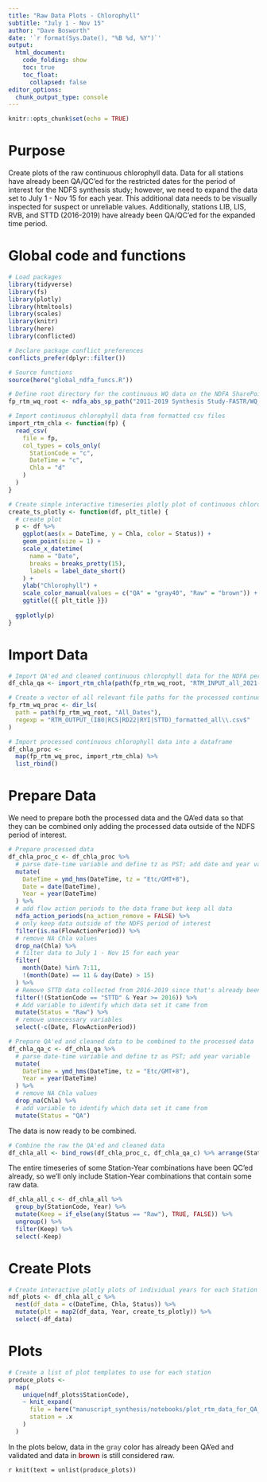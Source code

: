 ```yaml
---
title: "Raw Data Plots - Chlorophyll"
subtitle: "July 1 - Nov 15"
author: "Dave Bosworth"
date: '`r format(Sys.Date(), "%B %d, %Y")`'
output: 
  html_document: 
    code_folding: show
    toc: true
    toc_float:
      collapsed: false
editor_options: 
  chunk_output_type: console
---
```


```r
knitr::opts_chunk$set(echo = TRUE)
```

# Purpose

Create plots of the raw continuous chlorophyll data. Data for all stations have already been QA/QC'ed for the restricted dates for the period of interest for the NDFS synthesis study; however, we need to expand the data set to July 1 - Nov 15 for each year. This additional data needs to be visually inspected for suspect or unreliable values. Additionally, stations LIB, LIS, RVB, and STTD (2016-2019) have already been QA/QC'ed for the expanded time period.

# Global code and functions

```r
# Load packages
library(tidyverse)
library(fs)
library(plotly)
library(htmltools)
library(scales)
library(knitr)
library(here)
library(conflicted)

# Declare package conflict preferences 
conflicts_prefer(dplyr::filter())
```

```r
# Source functions
source(here("global_ndfa_funcs.R"))

# Define root directory for the continuous WQ data on the NDFA SharePoint
fp_rtm_wq_root <- ndfa_abs_sp_path("2011-2019 Synthesis Study-FASTR/WQ_Subteam/Processed_Data/Continuous/")
```

```r
# Import continuous chlorophyll data from formatted csv files
import_rtm_chla <- function(fp) {
  read_csv(
    file = fp, 
    col_types = cols_only(
      StationCode = "c",
      DateTime = "c",
      Chla = "d"
    )
  )
}

# Create simple interactive timeseries plotly plot of continuous chlorophyll Data
create_ts_plotly <- function(df, plt_title) {
  # create plot
  p <- df %>% 
    ggplot(aes(x = DateTime, y = Chla, color = Status)) +
    geom_point(size = 1) +
    scale_x_datetime(
      name = "Date",
      breaks = breaks_pretty(15),
      labels = label_date_short()
    ) +
    ylab("Chlorophyll") +
    scale_color_manual(values = c("QA" = "gray40", "Raw" = "brown")) +
    ggtitle({{ plt_title }})
  
  ggplotly(p)
}
```

# Import Data

```r
# Import QA'ed and cleaned continuous chlorophyll data for the NDFA period of interest
df_chla_qa <- import_rtm_chla(path(fp_rtm_wq_root, "RTM_INPUT_all_2021-04-20.csv"))

# Create a vector of all relevant file paths for the processed continuous chlorophyll data
fp_rtm_wq_proc <- dir_ls(
  path = path(fp_rtm_wq_root, "All_Dates"),
  regexp = "RTM_OUTPUT_(I80|RCS|RD22|RYI|STTD)_formatted_all\\.csv$"
)

# Import processed continuous chlorophyll data into a dataframe
df_chla_proc <- 
  map(fp_rtm_wq_proc, import_rtm_chla) %>% 
  list_rbind()
```

# Prepare Data

We need to prepare both the processed data and the QA'ed data so that they can be combined only adding the processed data outside of the NDFS period of interest.

```r
# Prepare processed data
df_chla_proc_c <- df_chla_proc %>% 
  # parse date-time variable and define tz as PST; add date and year variables
  mutate(
    DateTime = ymd_hms(DateTime, tz = "Etc/GMT+8"),
    Date = date(DateTime),
    Year = year(DateTime)
  ) %>% 
  # add flow action periods to the data frame but keep all data
  ndfa_action_periods(na_action_remove = FALSE) %>%
  # only keep data outside of the NDFS period of interest
  filter(is.na(FlowActionPeriod)) %>%
  # remove NA Chla values
  drop_na(Chla) %>% 
  # filter data to July 1 - Nov 15 for each year
  filter(
    month(Date) %in% 7:11,
    !(month(Date) == 11 & day(Date) > 15)
  ) %>% 
  # Remove STTD data collected from 2016-2019 since that's already been QA'ed 
  filter(!(StationCode == "STTD" & Year >= 2016)) %>% 
  # Add variable to identify which data set it came from
  mutate(Status = "Raw") %>% 
  # remove unnecessary variables
  select(-c(Date, FlowActionPeriod))
```

```r
# Prepare QA'ed and cleaned data to be combined to the processed data
df_chla_qa_c <- df_chla_qa %>% 
  # parse date-time variable and define tz as PST; add year variable
  mutate(
    DateTime = ymd_hms(DateTime, tz = "Etc/GMT+8"),
    Year = year(DateTime)
  ) %>% 
  # remove NA Chla values
  drop_na(Chla) %>% 
  # add variable to identify which data set it came from
  mutate(Status = "QA")
```

The data is now ready to be combined.

```r
# Combine the raw the QA'ed and cleaned data
df_chla_all <- bind_rows(df_chla_proc_c, df_chla_qa_c) %>% arrange(StationCode, DateTime)
```

The entire timeseries of some Station-Year combinations have been QC'ed already, so we'll only include Station-Year combinations that contain some raw data.

```r
df_chla_all_c <- df_chla_all %>% 
  group_by(StationCode, Year) %>% 
  mutate(Keep = if_else(any(Status == "Raw"), TRUE, FALSE)) %>% 
  ungroup() %>% 
  filter(Keep) %>% 
  select(-Keep)
```

# Create Plots

```r
# Create interactive plotly plots of individual years for each Station
ndf_plots <- df_chla_all_c %>% 
  nest(df_data = c(DateTime, Chla, Status)) %>% 
  mutate(plt = map2(df_data, Year, create_ts_plotly)) %>% 
  select(-df_data)
```

# Plots {.tabset .tabset-pills}

```r
# Create a list of plot templates to use for each station
produce_plots <- 
  map(
    unique(ndf_plots$StationCode),
    ~ knit_expand(
      file = here("manuscript_synthesis/notebooks/plot_rtm_data_for_QA_template.Rmd"), 
      station = .x
    )
  )
```

In the plots below, data in the **<span style="color: gray;">gray</span>** color has already been QA'ed and validated and data in **<span style="color: brown;">brown</span>** is still considered raw.

`r knit(text = unlist(produce_plots))`

